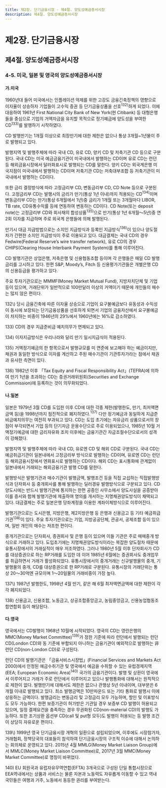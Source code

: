 ```yaml
---
title: 제2장. 단기금융시장 - 제4절. 양도성예금증서시장
description: 제4절. 양도성예금증서시장
---
```


# 제2장. 단기금융시장

## 제4절. 양도성예금증서시장

### 4-5. 미국, 일본 및 영국의 양도성예금증서시장

#### 가.미국

1960년대 들어 미국에서는 인플레이션 억제를 위한 고강도 금융긴축정책의 영향으로 이자율이 상승하자 기업들이 고수익 증권 등 단기금융상품을 선호$^{132)}$하게 되었다. 
이에 대응하여 1961년 First National City Bank of New York(현 Citibank) 등 
대형은행들을 중심으로 기업의 거액자금을 유치할 목적으로 정기예금에 양도성을 부여한 CD$^{133)}$를 발행하기 시작하였다.

CD 발행만기는 1개월 이상으로 최장만기에 대한 제한은 없으나 통상 3개월~1년물이 주로 발행되고 있다.

발행지역 및 발행주체에 따라 국내 CD, 유로 CD, 양키 CD 및 저축기관 CD 등으로 구분된다. 
국내 CD는 미국 예금금융기관이 미국내에서 발행하는 CD이며 유로 CD는 런던 등 해외금융시장에서 달러화표시로 발행되는 CD를 말한다. 
양키 CD는 외국계은행 미국지점이 미국내에서 발행하는 CD이며 저축기관 CD는 저축대부조합 등 저축기관이 미국내에서 발행하는 CD이다.

또한 금리 결정방식에 따라 고정금리부 CD, 변동금리부 CD, CD Note 등으로 구분된다. 
고정금리부 CD는 발행시의 금리가 만기(통상 1년 이내)까지 적용되는 CD$^{134)}$이며 
변동금리부 CD는 만기(통상 6개월에서 1년)중 금리가 1개월 또는 3개월마다 LIBOR, TB rate, CD유통수익률 등에 연동하여 변동하는 CD이다. 
CD Note(또는 deposit note)는 고정금리부 CD와 회사채의 합성상품$^{135)}$으로 만기(통상 1년 6개월〜5년)중 연 2회 이자를 지급하며 주로 외국계 은행들에 의해 발행된다.

만기시 대금 지급방법으로는 소지인 지급방식과 등록인 지급방식$^{136)}$이 있으나 양도절차가 간편한 소지인 지급방식이 주로 이용되고 있다. 
대금결제는 국내 CD의 경우 Fedwire(Federal Reserve’s wire transfer network), 유로 CD의 경우 CHIPS(Clearing House Interbank Payment System)를 통해 이루어진다.

CD 발행기관은 상업은행, 저축은행 및 신용협동조합 등이며 각 은행들은 매일 CD 발행금리를 고시하고 있다. 
한편 S&P, Moody’s, Fitch 등 신용평가기관들은 개별은행 CD의 신용등급을 평가하고 있다.

주요 투자기관으로는 MMMF(Money Market Mutual Fund), 지방자치단체 및 기업 등이 있으며, 
거래단위가 일반적으로 100만달러 이상의 거액이기 때문에 개인들의 매수는 많지 않은 편이다.

<GComment>
132\) 당시 금융긴축에 따른 이자율 상승으로 기업이 요구불예금보다 유동성과 수익성이 동시에 보장되는 단기금융상품을 선호하게 되면서
기업의 금융자산에서 요구불예금이 차지하는 비중이 1946년의 29%에서 1960년에는 16%로 감소하였다.

133\) CD의 경우 지급준비금 예치의무가 면제되고 있다.

134\) 이자지급방식은 우리나라와 달리 만기 일시지급식이 적용된다.

135\) 거액정기예금의 한 항목으로서 발행규모를 미 연준에 보고해야 하는 예금이지만, 
채권과 동일한 방식으로 이자를 계산하고 주된 매수기관이 기관투자가라는 점에서 채권과 유사한 측면이 있다.

136\) 1982년 이후 「Tax Equity and Fiscal Responsibility Act」(TEFRA)에 의하여 
만기 1년을 초과하는 CD는 증권거래위원회(Securities and Exchange Commission)에 등록하는 것이 의무화되었다.
</GComment>

#### 나.일본

일본은 1979년 3월 CD를 도입한 이후 CD에 대한 각종 제한(발행한도, 만기, 최저액면금액 등)을 1998년까지 점진적으로 폐지하였다.$^{137)}$ 
다만 정기예금과 동일하게 지급준비금예치의무는 여전히 부과되고 있다. 
CD는 도입 초기에는 자유금리 상품으로서의 장점이 부각되면서 기업 등의 단기자금 운용수단으로 주로 이용되었으나, 
1985년 10월 거액정기예금에 대한 금리자유화 조치 이후에는 금융기관간 자금조절수단으로서의 성격이 강해졌다.

발행지역 및 발행주체에 따라 국내 CD, 유로엔 CD 및 해외 CD로 구분된다. 
국내 CD는 예금취급기관이 일본내에서 고정금리부 방식으로 발행하는 CD이며, 유로엔 CD는 런던 등 해외금융시장에서 엔화표시로 발행하는 CD이다. 
해외 CD는 표시통화에 관계없이 일본내에서 거래되는 해외금융기관 발행 CD를 말한다.

발행방식은 발행기관과 매수기관이 발행금액, 발행조건 등을 직접 교섭하는 직접발행방식과 단자회사 등 중개회사를 통해 발행하는 딜러경유 발행방식으로 구분되고 있다. 
CD 양도시에는 반드시 발행기관에 통지하는 한편 공증인 사무소에서 양도사실을 공증받아 
이를 증서와 함께 발행기관에 제출하여 명의를 개서하는 지명채권양도방식이 채택되고 있다. 
대금결제는 주로 일본은행 당좌계정을 이용한 계좌이체방식으로 이루어진다.

발행기관으로는 도시은행, 지방은행, 제2지방은행 등 은행과 신용금고 등 기타 예금취급기관$^{138)}$이 있다. 
주요 투자기관으로는 기업, 지방공공단체, 관공서, 공제조합 등이 있으며, 일반 개인의 매수는 저조한 편이다.

중개기관으로는 단자회사, 증권회사 및 은행 등이 있으며 이들 기관은 주로 매매중개 방식으로 거래하고 있다. 
도입초기에는 지명채권양도방식이라는 복잡한 양도절차 때문에 유통시장에서의 거래실적이 매우 저조하였다. 
그러나 1980년 5월 이후 단자회사가 CD를 대상증권으로 하는 RP거래를 도입한 데 이어 
1985년 6월에는 증권회사도 중개업무를 취급하면서 거래가 활성화되었다. 
유통시장에서의 중개거래는 신규발행물의 중개, 기발행물의 중개, CD를 대상증권으로 한 RP거래로 구분된다. 
유통시장의 거래단위는 통상 20〜30억엔 규모이며 1〜20일물의 거래비중이 가장 높다.

<GComment>
137\) 1987년 발행한도, 1998년 4월 만기, 같은 해 6월 최저액면금액에 대한 제한이 각각 폐지되었다.

138\) 신용금고, 신용조합, 노동금고, 상공조합중앙금고, 농림중앙금고, 신용농업협동조합연합회 등이 해당된다.
</GComment>

#### 다.영국

영국에서는 CD발행이 1968년 10월에 시작되었다. 영국의 CD는 영란은행의 MMC(Money Market Committee)$^{139)}$가 정한 기준에 따라 
런던에서 발행되는 런던 CD(London CD)와 동 기준에 부합되지 아니하는 금융기관이 예외적으로 발행하는 非런던 CD(non-London CD)로 구성된다.

런던 CD의 발행기관은 「금융서비스시장법」(Financial Services and Markets Act 2000)에서 인정된 
예금수취기관 및 영국에서 예금을 수취할 수 있는 유럽경제지역(EEA; European Economic Area)$^{140)}$ 국가의 금융기관이다. 
발행 및 상환이 영국에서 이루어지고 거래가 주로 런던에서 이루어지고 있으나 발행통화에 대해서는 원칙적으로 제한이 없다. 
발행만기에 대해서도 제한은 없으나 관행상 5년 이내이며, 대부분은 6개월 이내로 발행되고 있다. 
최소 발행금액은 10만파운드 또는 기타 통화로 발행시 이에 상응하는 금액이다. 
발행금리는 변동금리 및 고정금리 모두 가능하며, 할인 및 이표방식도 모두 가능하다.
한편 보증기관이 허가받은 기관일 경우 보증부 CD 발행이 허용되고 있으며, 일정 결제요건을 충족하는 경우 무권화된 CD(non-material CD)의 발행도 가능하다. 
또한 조기상환 옵션부 CD(call 및 put형 모두)도 발행이 허용되는 등 발행 조건이 상당히 자유로운 편이다.

<GComment>
139\) 1999년 영국 단기금융시장 개혁의 일환으로 설립되었으며, 이후에도 시장참가자, 거래협회, 
정책당국의 대표들이 참석하여 단기금융시장의 구조적 이슈에 대해서 논의하는 회의체로 운영되고 있다. 
2015년 4월 MMLG(Money Market Liaison Group)에서 MMLC(Money Market Liaison Committee)로, 2017년 3월 MMC(Money Market Committee)로 명칭이 바뀌었다.

140\) EU 회원국과 유럽자유무역연합(EFTA) 3개국으로 구성된 단일 통합시장으로 EEA역내에서는 상품과 서비스는 
물론 자본과 노동력도 자유롭게 이동할 수 있고 역내 국민들은 여행과 거주, 노동에서 동등한 권리를 부여받는다.
</GComment>